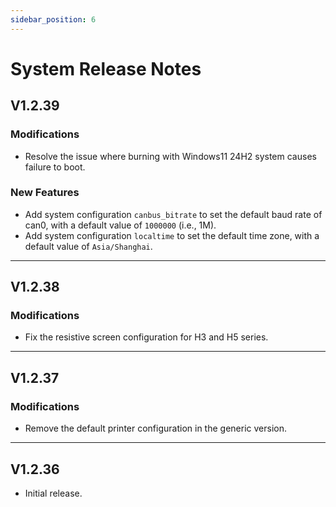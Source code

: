 ```yaml
---
sidebar_position: 6
---
```


# System Release Notes

## V1.2.39

### Modifications

- Resolve the issue where burning with Windows11 24H2 system causes failure to boot.

### New Features

- Add system configuration `canbus_bitrate` to set the default baud rate of can0, with a default value of `1000000` (i.e., 1M).
- Add system configuration `localtime` to set the default time zone, with a default value of `Asia/Shanghai`.

----

## V1.2.38

### Modifications

- Fix the resistive screen configuration for H3 and H5 series.

----

## V1.2.37

### Modifications

- Remove the default printer configuration in the generic version.

----

## V1.2.36

- Initial release.